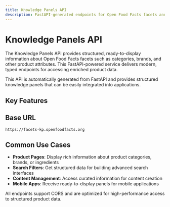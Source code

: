 ```yaml
---
title: Knowledge Panels API
description: FastAPI-generated endpoints for Open Food Facts facets and knowledge panels
---
```



# Knowledge Panels API

The Knowledge Panels API provides structured, ready-to-display information about Open Food Facts facets such as categories, brands, and other product attributes. This FastAPI-powered service delivers modern, typed endpoints for accessing enriched product data.

<Callout type="info">
This API is automatically generated from FastAPI and provides structured knowledge panels that can be easily integrated into applications.
</Callout>

## Key Features

<Cards>
  <Card
    title="Knowledge Panels"
    description="Get structured information panels for product facets with rich metadata"
    href="/docs/kPanel/knowledge-panel"
  />
  <Card
    title="HTML Rendering"
    description="Render knowledge panels as HTML for direct integration into web applications"
    href="/docs/kPanel/render-to-html"
  />
  <Card
    title="Multi-language Support"
    description="Access knowledge panels in multiple languages with proper localization"
  />
</Cards>

## Base URL

```
https://facets-kp.openfoodfacts.org
```

## Common Use Cases

- **Product Pages**: Display rich information about product categories, brands, or ingredients
- **Search Filters**: Get structured data for building advanced search interfaces  
- **Content Management**: Access curated information for content creation
- **Mobile Apps**: Receive ready-to-display panels for mobile applications

<Callout type="success">
All endpoints support CORS and are optimized for high-performance access to structured product data.
</Callout>
